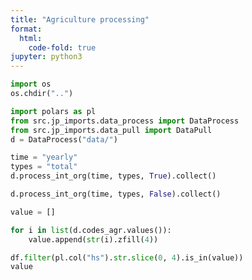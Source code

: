 ```yaml
---
title: "Agriculture processing"
format:
  html:
    code-fold: true
jupyter: python3
---
```


```python
import os
os.chdir("..")
```

```python
import polars as pl
from src.jp_imports.data_process import DataProcess
from src.jp_imports.data_pull import DataPull
d = DataProcess("data/")
```

```python
time = "yearly"
types = "total"
d.process_int_org(time, types, True).collect()
```

```python
d.process_int_org(time, types, False).collect()
```

```python
value = []

for i in list(d.codes_agr.values()):
    value.append(str(i).zfill(4))

df.filter(pl.col("hs").str.slice(0, 4).is_in(value))
value
```
